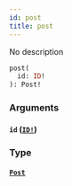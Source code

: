 ```yaml
---
id: post
title: post
---
```


No description

```graphql
post(
  id: ID!
): Post!

```

### Arguments

#### `id` ([`ID!`](/graphql/scalars/id))

### Type

#### [`Post`](/graphql/objects/post)
